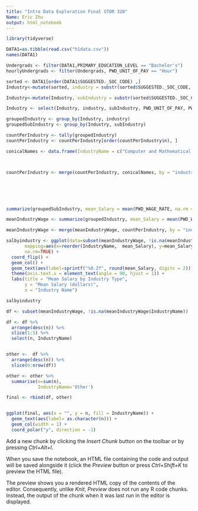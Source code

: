 ---
title: "Intro Data Exploration Final STOR 320"
Name: Eric Zhu
output: html_notebook
---


 

```{r}
library(tidyverse)
```
```{r}
DATA1=as.tibble(read.csv("h1data.csv"))
names(DATA1)


```
```{r}
Undergrads <- filter(DATA1,PRIMARY_EDUCATION_LEVEL == "Bachelor's")
hourlyUndergrads <- filter(Undergrads, PWD_UNIT_OF_PAY == "Hour")
```

```{r}
sorted <- DATA1[order(DATA1$SUGGESTED._SOC_CODE) ,]
Industry<-mutate(sorted, industry = substr(sorted$SUGGESTED._SOC_CODE, start =1, stop = 2) )

Industry<-mutate(Industry, subIndustry = substr(sorted$SUGGESTED._SOC_CODE, start =1, stop = 4) )

Industry <- select(Industry, industry, subIndustry, PWD_UNIT_OF_PAY, PWD_WAGE_RATE,SUGGESTED._SOC_CODE,SUGGESTED_SOC_TITLE)
```

```{r}
groupedIndustry <- group_by(Industry, industry)
groupedSubIndustry <- group_by(Industry, subIndustry)

countPerIndustry <- tally(groupedIndustry) 
countPerIndustry <- countPerIndustry[order(countPerIndustry$n), ]

conicalNames <- data.frame(IndustryName = c("Computer and Mathematical Occupations", "Life, Physical, and Social Science Occupations","Educational Instruction and Library Occupations", "Business and Financial Operations Occupations","Architecture and Engineering Occupations","Healthcare Practitioners and Technical Occupations","Management Occupations","Arts, Design, Entertainment, Sports, and Media Occupations","Community and Social Service Occupations","Legal Occupations","Sales and Related Occupations","Office and Administrative Support Occupations"), industry = c(15,19,25,13,17,29,11,27,21,23,41,43))



countPerIndustry <- merge(countPerIndustry, conicalNames, by = "industry", all = TRUE)






summarize(groupedSubIndustry, mean_Salary = mean(PWD_WAGE_RATE, na.rm = TRUE))

```

```{r}
meanIndustryWage <- summarize(groupedIndustry, mean_Salary = mean(PWD_WAGE_RATE, na.rm = TRUE) )

meanIndustryWage <- merge(meanIndustryWage, countPerIndustry, by = "industry", all= TRUE)

```

```{r}

salbyindustry <- ggplot(data=subset(meanIndustryWage, !is.na(meanIndustryWage$IndustryName)),
       mapping=aes(x=reorder(IndustryName,  mean_Salary), y=mean_Salary),
       na.rm=TRUE) +
  coord_flip() + 
  geom_col() +
  geom_text(aes(label=sprintf("%0.2f", round(mean_Salary, digits = 2))), position=position_dodge(width=.5), vjust= .5, hjust = 2) +
  theme(axis.text.x = element_text(angle = 90, hjust = 1)) + 
  labs(title = "Mean Salary by Industry Type",
       y = "Mean Salary (dollars)", 
       x = "Industry Name")

salbyindustry
```

```{r}

df <- subset(meanIndustryWage, !is.na(meanIndustryWage$IndustryName))

df <- df %>% 
  arrange(desc(n)) %>%
  slice(1:5) %>%
  select(n, IndustryName)


other <-  df %>% 
  arrange(desc(n)) %>%
  slice(6:nrow(df)) 

other <- other %>% 
  summarise(n=sum(n),
            IndustryName='Other')

final <- rbind(df, other)


ggplot(final, aes(x = "", y = n, fill = IndustryName)) +
  geom_text(aes(label= as.character(n))) +
  geom_col(width = 1) +
  coord_polar("y", direction = -1) 
```


Add a new chunk by clicking the *Insert Chunk* button on the toolbar or by pressing *Ctrl+Alt+I*.

When you save the notebook, an HTML file containing the code and output will be saved alongside it (click the *Preview* button or press *Ctrl+Shift+K* to preview the HTML file).

The preview shows you a rendered HTML copy of the contents of the editor. Consequently, unlike *Knit*, *Preview* does not run any R code chunks. Instead, the output of the chunk when it was last run in the editor is displayed.
